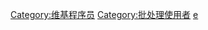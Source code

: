 {{User language-P|BAT|该用户会使用'''[[:Category:批处理使用者|批处理]]'''。|批处理|{{PAGENAME}}}}
<includeonly>[[Category:维基程序员]][[Category:批处理使用者]]</includeonly><noinclude>[[Category:程式用戶框模板|e]]</noinclude>